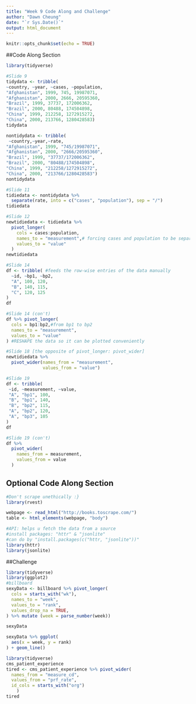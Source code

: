 ```yaml
---
title: "Week 9 Code Along and Challenge"
author: "Dawn Cheung"
date: "`r Sys.Date()`"
output: html_document
---
```


```r
knitr::opts_chunk$set(echo = TRUE)
```


##Code Along Section
```r
library(tidyverse)

#Slide 9
tidydata <- tribble(
~country, ~year, ~cases, ~population,
"Afghanistan", 1999, 745, 19987071,
"Afghanistan", 2000, 2666, 20595360,
"Brazil", 1999, 37737, 172006362,
"Brazil", 2000, 80488, 174504898,
"China", 1999, 212258, 1272915272,
"China", 2000, 213766, 1280428583)
tidydata

nontidydata <- tribble(
 ~country,~year,~rate,
"Afghanistan", 1999, "745/19987071",
"Afghanistan", 2000, "2666/20595360",
"Brazil", 1999, "37737/172006362",
"Brazil", 2000, "80488/174504898",
"China", 1999, "212258/1272915272",
"China", 2000, "213766/1280428583")
nontidydata

#Slide 11
tidiedata <- nontidydata %>%
  separate(rate, into = c("cases", "population"), sep = "/")
tidiedata

#Slide 12
newtidiedata <- tidiedata %>%
  pivot_longer(
    cols = cases:population,
    names_to = "measurement",# forcing cases and population to be separated, such that the new column of "measurement" is either the words "cases" or "population", then the value is the case no. or pop no.
    values_to = "value"
  )
newtidiedata

#Slide 14
df <- tribble( #feeds the row-wise entries of the data manually
  ~id, ~bp1, ~bp2,
  "A", 100, 120,
  "B", 140, 115,
  "C", 120, 125 
)
df

#Slide 14 (con't)
df %>% pivot_longer(
  cols = bp1:bp2,#from bp1 to bp2
  names_to = "measurement",
  values_to = "value"
) #RESHAPE the data so it can be plotted conveniently

#Slide 18 [the opposite of pivot_longer: pivot_wider]
newtidiedata %>%
  pivot_wider(names_from = "measurement",
              values_from = "value")

#Slide 19
df <- tribble(
 ~id, ~measurement, ~value,
 "A", "bp1", 100,
 "B", "bp1", 140,
 "B", "bp2", 115, 
 "A", "bp2", 120,
 "A", "bp3", 105
)
df

#Slide 19 (con't)
df %>%
  pivot_wider(
    names_from = measurement,
    values_from = value
  )
```

## Optional Code Along Section
```r
#Don't scrape unethically :}
library(rvest)

webpage <- read_html("http://books.toscrape.com/")
table <- html_elements(webpage, "body")

#API: helps u fetch the data from a source
#install packages: "httr" & "jsonlite"
#can do by "install.packages(c("httr, "jsonlite"))"
library(httr)
library(jsonlite)
```
##Challenge
```r
library(tidyverse)
library(ggplot2)
#billboard
sexyData <- billboard %>% pivot_longer(
  cols = starts_with("wk"),
  names_to = "week",
  values_to = "rank",
  values_drop_na = TRUE,
) %>% mutate (week = parse_number(week))

sexyData

sexyData %>% ggplot(
  aes(x = week, y = rank)
) + geom_line()
```

```r
library(tidyverse)
cms_patient_experience
tired <- cms_patient_experience %>% pivot_wider(
  names_from = "measure_cd",
  values_from = "prf_rate",
  id_cols = starts_with("org")
    )
tired
  
```